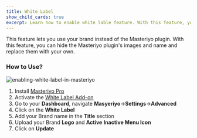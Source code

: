 ```yaml
---
title: White Label
show_child_cards: true
excerpt: Learn how to enable white lable feature. With this feature, you can hide the Masteriyo plugin's images and name and replace them with your own.
---
```


This feature lets you use your brand instead of the Masteriyo plugin. With this feature, you can hide the Masteriyo plugin's images and name and replace them with your own.

### How to Use?

![enabling-white-label-in-masteriyo](https://user-images.githubusercontent.com/24367265/195074601-9b6c3398-8f44-4609-af42-75c04929aa32.png)

1. Install [Masteriyo Pro](https://docs.masteriyo.com/getting-started/installation#installing-masteriyo-lms-pro-version)
2. Activate the [White Label Add-on](https://docs.masteriyo.com/premium-addons/install-masteriyo-premium-addons)
3. Go to your **Dashboard**, navigate **Masyeriyo**->**Settings**->**Advanced**
4. Click on the **White Label**
5. Add your Brand name in the **Title** section
6. Upload your Brand **Logo** and **Active** **Inactive Menu Icon**
7. Click on **Update**
